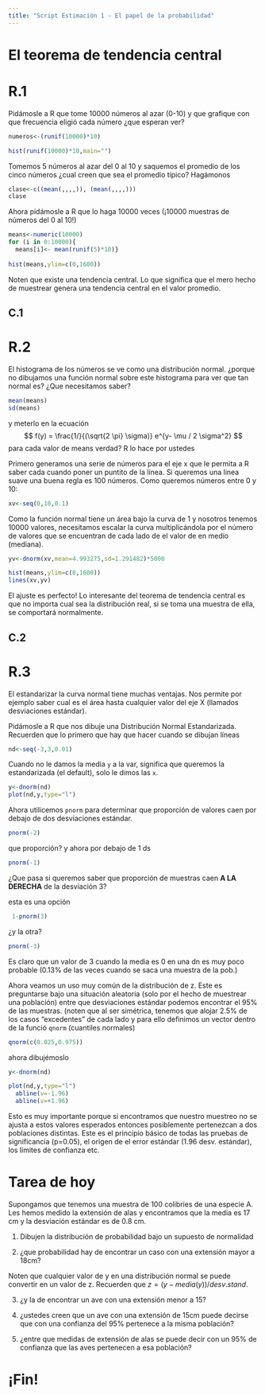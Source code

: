```yaml
---
title: "Script Estimación 1 - El papel de la probabilidad"
---
```


# El teorema de tendencia central

# R.1 

Pidámosle a R que tome 10000 números al azar (0-10) y que grafique con que frecuencia eligió cada número  ¿que esperan ver?

```r
numeros<-(runif(10000)*10)
```

```r
hist(runif(10000)*10,main="")
```


Tomemos 5 números al azar del 0 al 10 y saquemos el promedio  de los cinco números ¿cual creen que sea el promedio típico?  Hagámonos

```r
clase<-c((mean(,,,,)), (mean(,,,,)))
clase
```

Ahora pidámosle a R que lo haga 10000 veces (¡10000 muestras de números del 0 al 10!)

```r
means<-numeric(10000)
for (i in 0:10000){ 
  means[i]<- mean(runif(5)*10)}
  
hist(means,ylim=c(0,1600))
```

Noten que existe una tendencia central. Lo que significa que el mero hecho de muestrear genera una tendencia central en el valor promedio.

## C.1


# R.2 

El histograma de los números se ve como una distribución normal. ¿porque no dibujamos una función normal sobre este histograma  para ver que tan normal es? ¿Que necesitamos saber?

```r
mean(means)
sd(means)
```

y meterlo en la ecuación 
$$ f(y) = \frac{1/}{(\sqrt{2 \pi} \sigma)} e^{y- \mu / 2 \sigma^2} $$
para cada valor de means verdad? R lo hace por ustedes

Primero generamos una serie de números para el eje x que le permita a R saber cada cuando poner un puntito de la línea. Si queremos una linea suave una buena regla es 100 números. Como queremos números entre 0 y 10:

```r
xv<-seq(0,10,0.1)
```

Como la función normal tiene un área bajo la curva de 1 y nosotros tenemos 10000 valores, necesitamos escalar la curva multiplicándola por  el número de valores que se encuentran de cada lado de el valor de en medio (mediana).

```r
yv<-dnorm(xv,mean=4.993275,sd=1.291482)*5000

```

```r
hist(means,ylim=c(0,1600))
lines(xv,yv)
```
El ajuste es perfecto! Lo interesante del teorema de tendencia central es que no importa cual sea la distribución real, si se toma una muestra de ella, se comportará normalmente.

## C.2

# R.3 

El estandarizar la curva normal tiene muchas ventajas. Nos permite por ejemplo saber cual es el área hasta cualquier valor del eje X (llamados desviaciones estándar).

Pidámosle a R que nos dibuje una Distribución Normal Estandarizada. Recuerden que lo primero que hay que hacer cuando se dibujan líneas

```r
nd<-seq(-3,3,0.01)
```

Cuando no le damos la media `y` a la var, significa que queremos la estandarizada (el default), solo le dimos las `x`.

```r
y<-dnorm(nd)
plot(nd,y,type="l")
```

Ahora utilicemos `pnorm` para determinar que proporción de valores caen por debajo de dos desviaciones estándar.

```r
pnorm(-2)
```

que proporción? y ahora por debajo de 1 ds

```r
pnorm(-1)
```

¿Que pasa si queremos saber que proporción de muestras caen **A LA DERECHA** de la desviación 3?

esta es una opción  

```r
 1-pnorm(3)
```

¿y la otra?

```r
pnorm(-3)
```

Es claro que un valor de 3 cuando la media es 0 en una dn es muy poco probable (0.13% de las veces cuando se saca una muestra de la pob.)

Ahora veamos un uso muy común de la distribución de z. Este es preguntarse bajo una situación aleatoria (solo por el hecho de muestrear una población) entre que desviaciones estándar podemos encontrar el 95% de las muestras. (noten que al ser simétrica, tenemos que alojar 2.5% de los casos "excedentes" de cada lado y para ello definimos un vector dentro de la funció `qnorm` (cuantiles normales)

```r
qnorm(c(0.025,0.975))
```
 
ahora dibujémoslo

```r
y<-dnorm(nd)

plot(nd,y,type="l")
  abline(v=-1.96)
  abline(v=+1.96)
```

Esto es muy importante porque si encontramos que nuestro muestreo no se ajusta a estos valores esperados entonces posiblemente pertenezcan a dos poblaciones distintas. Este es el principio básico de todas las pruebas de significancia (p=0.05), el origen de el error estándar (1.96 desv. estándar), los límites de confianza etc.


# Tarea de hoy 

Supongamos que tenemos una muestra de 100 colibríes de una especie A. Les hemos medido la extensión de alas y encontramos que la media es 17 cm y la desviación estándar es de 0.8 cm. 
 
1. Dibujen la distribución de probabilidad bajo un supuesto de normalidad

2. ¿que probabilidad hay de encontrar un caso con una extensión mayor a 18cm?

Noten que cualquier valor de y en una distribución normal se puede convertir en un valor de z. Recuerden que $z=(y-media(y))/desv.stand$. 
  
3. ¿y la de encontrar un ave con una extensión menor a 15?

4. ¿ustedes creen que un ave con una extensión de 15cm puede decirse que con una confianza del 95% pertenece a la misma población?

5. ¿entre que medidas de extensión de alas se puede decir con un 95% de confianza que las aves pertenecen a esa población?

# ¡Fin!

